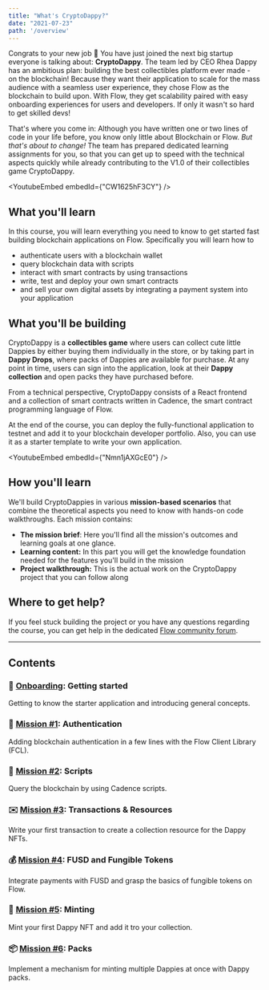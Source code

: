 ```yaml
---
title: "What's CryptoDappy?"
date: "2021-07-23"
path: '/overview'
---
```



Congrats to your new job 🎉 You have just joined the next big startup everyone is talking about: **CryptoDappy**. 
The team led by CEO Rhea Dappy has an ambitious plan: building the best collectibles platform ever made - on the blockchain!
Because they want their application to scale for the mass audience with a seamless user experience, 
they chose Flow as the blockchain to build upon. With Flow, they get scalability paired with easy 
onboarding experiences for users and developers. If only it wasn't so hard to get skilled devs!

That's where you come in: Although you have written one or two lines of code in your life before, 
you know only little about Blockchain or Flow. *But that's about to change!* The team has prepared dedicated learning assignments for you, so that you can get up to speed with 
the technical aspects quickly while already contributing to the V1.0 of their collectibles game CryptoDappy. 

<YoutubeEmbed embedId={"CW1625hF3CY"} />

## What you'll learn

In this course, you will learn everything you need to know to get started fast building blockchain applications on Flow. Specifically you will learn how to

- authenticate users with a blockchain wallet
- query blockchain data with scripts
- interact with smart contracts by using transactions
- write, test and deploy your own smart contracts
- and sell your own digital assets by integrating a payment system into your application


## What you'll be building

CryptoDappy is a **collectibles game** where users can collect cute little Dappies 
by either buying them individually in the store, or by taking part in **Dappy Drops**, 
where packs of Dappies are available for purchase. At any point in time, users can sign 
into the application, look at their **Dappy collection** and open packs they have purchased before.

From a technical perspective, CryptoDappy consists of a React frontend and a collection 
of smart contracts written in Cadence, the smart contract programming language of Flow. 

At the end of the course, you can deploy the fully-functional application to testnet 
and add it to your blockchain developer portfolio. Also, you can use it as a starter 
template to write your own application.

<YoutubeEmbed embedId={"Nmn1jAXGcE0"} />

## How you'll learn

We'll build CryptoDappies in various **mission-based scenarios** that combine the 
theoretical aspects you need to know with hands-on code walkthroughs. Each mission contains:

- **The mission brief**: Here you'll find all the mission's outcomes and learning goals at one glance.
- **Learning content:** In this part you will get the knowledge foundation needed for the features you'll build in the mission
- **Project walkthrough:** This is the actual work on the CryptoDappy project that you can follow along


## Where to get help?

If you feel stuck building the project or you have any questions regarding the course, you can get help in
the dedicated [Flow community forum](https://forum.onflow.org/c/community-projects/cryptodappy/35). 


---

## Contents

### 🚀 [Onboarding](/missions/onboarding): Getting started

Getting to know the starter application and introducing general concepts.

### 🔐 [Mission #1](/missions/mission-1): Authentication

Adding blockchain authentication in a few lines with the Flow Client Library (FCL).


### 📜 [Mission #2](/missions/mission-2): Scripts

Query the blockchain by using Cadence scripts.


### ✉️ [Mission #3](/missions/mission-3): Transactions & Resources

Write your first transaction to create a collection resource for the Dappy NFTs.


### 💰 [Mission #4](/missions/mission-4): FUSD and Fungible Tokens

Integrate payments with FUSD and grasp the basics of fungible tokens on Flow.


### 💎 [Mission #5](/missions/mission-5): Minting

Mint your first Dappy NFT and add it tro your collection.


 ### 📦 [Mission #6](/missions/mission-6): Packs

Implement a mechanism for minting multiple Dappies at once with Dappy packs.


